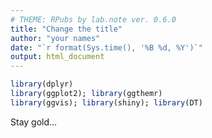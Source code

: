```yaml
---
# THEME: RPubs by lab.note ver. 0.6.0
title: "Change the title"
author: "your names"
date: "`r format(Sys.time(), '%B %d, %Y')`"
output: html_document
---
```


```r
library(dplyr)
library(ggplot2); library(ggthemr)
library(ggvis); library(shiny); library(DT)
```

Stay gold...